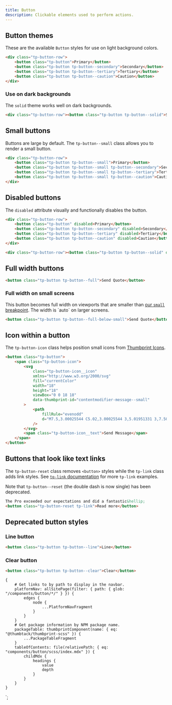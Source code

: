 ```yaml
---
title: Button
description: Clickable elements used to perform actions.
---
```



<ComponentHeader data={props.data} />

## Button themes

These are the available `Button` styles for use on light background colors.

```html
<div class="tp-button-row">
    <button class="tp-button">Primary</button>
    <button class="tp-button tp-button--secondary">Secondary</button>
    <button class="tp-button tp-button--tertiary">Tertiary</button>
    <button class="tp-button tp-button--caution">Caution</button>
</div>
```

### Use on dark backgrounds

The `solid` theme works well on dark backgrounds.

```html theme=dark
<div class="tp-button-row"><button class="tp-button tp-button--solid">Solid</button></div>
```

## Small buttons

Buttons are large by default. The `tp-button--small` class allows you to render a small button.

```html
<div class="tp-button-row">
    <button class="tp-button tp-button--small">Primary</button>
    <button class="tp-button tp-button--small tp-button--secondary">Secondary</button>
    <button class="tp-button tp-button--small tp-button--tertiary">Tertiary</button>
    <button class="tp-button tp-button--small tp-button--caution">Caution</button>
</div>
```

## Disabled buttons

The `disabled` attribute visually and functionally disables the button.

```html
<div class="tp-button-row">
    <button class="tp-button" disabled>Primary</button>
    <button class="tp-button tp-button--secondary" disabled>Secondary</button>
    <button class="tp-button tp-button--tertiary" disabled>Tertiary</button>
    <button class="tp-button tp-button--caution" disabled>Caution</button>
</div>
```

```html theme=dark
<div class="tp-button-row"><button class="tp-button tp-button--solid" disabled>Solid</button></div>
```

## Full width buttons

```html
<button class="tp-button tp-button--full">Send Quote</button>
```

### Full width on small screens

This button becomes full width on viewports that are smaller than [our `small` breakpoint](/tokens/#section-breakpoint). The width is \`auto\` on larger screens.

```html
<button class="tp-button tp-button--full-below-small">Send Quote</button>
```

## Icon within a button

The `tp-button-icon` class helps position small icons from [Thumbprint Icons](/icons).

```html
<button class="tp-button">
    <span class="tp-button-icon">
        <svg
            class="tp-button-icon__icon"
            xmlns="http://www.w3.org/2000/svg"
            fill="currentColor"
            width="18"
            height="18"
            viewBox="0 0 18 18"
            data-thumbprint-id="contentmodifier-message--small"
        >
            <path
                fillRule="evenodd"
                d="M7.5,3.00025544 C5.02,3.00025544 3,5.01951331 3,7.50083018 C3,8.84900235 3.597,10.1141639 4.637,10.9732736 L5,11.2723118 L5,13.5694972 L7.769,11.9974044 L8.014,12.0014049 C8.099,12.0024051 10.5,12.0014049 10.5,12.0014049 C12.981,12.0014049 15,9.98114693 15,7.50083018 C15,5.01951331 12.981,3.00025544 10.5,3.00025544 L7.5,3.00025544 Z M3,17.0022736 L3,12.1904291 C1.724,10.968273 1,9.28405791 1,7.50083018 C1,3.91637243 3.916,1 7.5,1 L10.5,1 C14.084,1 17,3.91637243 17,7.50083018 C17,11.0852879 14.084,14.0016604 10.5,14.0016604 L8.239,14.0016604 L3,17.0022736 Z"
            />
        </svg>
        <span class="tp-button-icon__text">Send Message</span>
    </span>
</button>
```

## Buttons that look like text links

The `tp-button-reset` class removes `<button>` styles while the `tp-link` class adds link styles. See [`tp-link` documentation](/components/link/scss/) for more `tp-link` examples.

Note that `tp-button--reset` (the double dash is now single) has been deprecated.

```html
The Pro exceeded our expectations and did a fantastic&hellip;
<button class="tp-button-reset tp-link">Read more</button>
```

## Deprecated button styles

### Line button

```html theme=dark
<button class="tp-button tp-button--line">Line</button>
```

### Clear button

```html
<button class="tp-button tp-button--clear">Clear</button>
```

<ComponentFooter data={props.data} />

    {
        # Get links to by path to display in the navbar.
        platformNav: allSitePage(filter: { path: { glob: "/components/button/*/" } }) {
            edges {
                node {
                    ...PlatformNavFragment
                }
            }
        }
        # Get package information by NPM package name.
        packageTable: thumbprintComponent(name: { eq: "@thumbtack/thumbprint-scss" }) {
            ...PackageTableFragment
        }
        tableOfContents: file(relativePath: { eq: "components/button/scss/index.mdx" }) {
            childMdx {
                headings {
                    value
                    depth
                }
            }
        }
    }
`;
